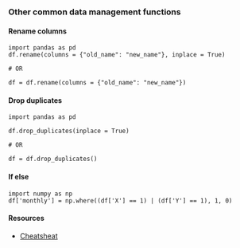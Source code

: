 ### Other common data management functions {-}

#### Rename columns {-}

```
import pandas as pd
df.rename(columns = {"old_name": "new_name"}, inplace = True)

# OR

df = df.rename(columns = {"old_name": "new_name"})

```

#### Drop duplicates {-}

```
import pandas as pd

df.drop_duplicates(inplace = True)

# OR

df = df.drop_duplicates()
```

#### If else {-}

```
import numpy as np
df['monthly'] = np.where((df['X'] == 1) | (df['Y'] == 1), 1, 0)
```

#### Resources {-}

* [Cheatsheat](https://www.dataquest.io/blog/pandas-cheat-sheet/)